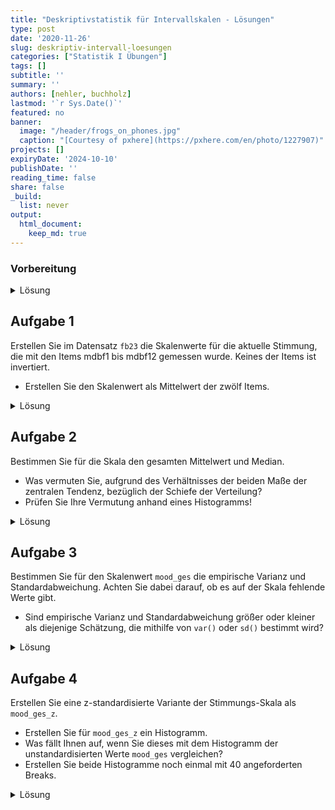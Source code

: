 ```yaml
---
title: "Deskriptivstatistik für Intervallskalen - Lösungen" 
type: post
date: '2020-11-26' 
slug: deskriptiv-intervall-loesungen 
categories: ["Statistik I Übungen"] 
tags: [] 
subtitle: ''
summary: '' 
authors: [nehler, buchholz] 
lastmod: '`r Sys.Date()`'
featured: no
banner:
  image: "/header/frogs_on_phones.jpg"
  caption: "[Courtesy of pxhere](https://pxhere.com/en/photo/1227907)"
projects: []
expiryDate: '2024-10-10'
publishDate: ''
reading_time: false
share: false
_build:
  list: never
output:
  html_document:
    keep_md: true
---
```



### Vorbereitung

<details><summary>Lösung</summary>


Laden Sie zunächst den Datensatz `fb23` von der pandar-Website. Alternativ können Sie die fertige R-Daten-Datei [<i class="fas fa-download"></i> hier herunterladen](/daten/fb23.rda). Beachten Sie in jedem Fall, dass die [Ergänzungen im Datensatz](/lehre/statistik-i/deskriptiv-intervall/#prep) vorausgesetzt werden. Die Bedeutung der einzelnen Variablen und ihre Antwortkategorien können Sie dem Dokument [Variablenübersicht](/lehre/statistik-i/variablen.pdf) entnehmen.


```r
#### Was bisher geschah: ----

# Daten laden
load(url('https://pandar.netlify.app/daten/fb23.rda'))

# Nominalskalierte Variablen in Faktoren verwandeln
fb23$hand_factor <- factor(fb23$hand,
                             levels = 1:2,
                             labels = c("links", "rechts"))
fb23$fach <- factor(fb23$fach,
                    levels = 1:5,
                    labels = c('Allgemeine', 'Biologische', 'Entwicklung', 'Klinische', 'Diag./Meth.'))
fb23$ziel <- factor(fb23$ziel,
                        levels = 1:4,
                        labels = c("Wirtschaft", "Therapie", "Forschung", "Andere"))
fb23$wohnen <- factor(fb23$wohnen, 
                      levels = 1:4, 
                      labels = c("WG", "bei Eltern", "alleine", "sonstiges"))

```

</details>


## Aufgabe 1

Erstellen Sie im Datensatz `fb23` die Skalenwerte für die aktuelle Stimmung, die mit den Items mdbf1 bis mdbf12 gemessen wurde. Keines der Items ist invertiert.


* Erstellen Sie den Skalenwert als Mittelwert der zwölf Items.

<details><summary>Lösung</summary>

```r
# Skalenwert

mood <- fb23[, c("mdbf1_pre", "mdbf2_pre", "mdbf3_pre", "mdbf4_pre", "mdbf5_pre", "mdbf6_pre", "mdbf7_pre", "mdbf8_pre", "mdbf9_pre", "mdbf10_pre", "mdbf11_pre", "mdbf12_pre")]

fb23$mood_ges <- rowMeans(mood)
```

Oder in einem Schritt mit der Pipe:

```r
# Skalenwert

fb23$mood_ges <-  fb23[, c("mdbf1_pre", "mdbf2_pre", "mdbf3_pre", "mdbf4_pre", "mdbf5_pre", "mdbf6_pre", "mdbf7_pre", "mdbf8_pre", "mdbf9_pre", "mdbf10_pre", "mdbf11_pre", "mdbf12_pre")] |> rowMeans()
```

</details>


## Aufgabe 2

Bestimmen Sie für die Skala den gesamten Mittelwert und Median.

* Was vermuten Sie, aufgrund des Verhältnisses der beiden Maße der zentralen Tendenz, bezüglich der Schiefe der Verteilung?
* Prüfen Sie Ihre Vermutung anhand eines Histogramms!


<details><summary>Lösung</summary>

```r
# Median und Mittelwert
median(fb23$mood_ges, na.rm = TRUE)
mean(fb23$mood_ges, na.rm = TRUE)

```

Der Median und der Mittelwert sind nahezu identisch, was eine symmetrische Verteilung vermuten lässt.


**Prüfen der Vermutung anhand eines Histogramms!**

```r
hist(fb23$mood_ges, breaks = 30) # Histogramm
```

Unser Histogramm zeigt uns, dass die Verteilung tatsächlich einigermaßen symmetrisch verläuft. Um dies sehen zu können, ist es wichtig, dass wir der `hist`-Funktion das Argument `breaks` übergeben und hier einen entsprechenden Wert einsetzen, der die Anzahl an Kategorien vorgibt, die wir gerne geplottet bekommen wollen. Übergeben wir das Argument nicht, bestimmt R die Anzahl selbst und in unserem Fall wird die Darstellung dann zu ungenau, um die Symmetrie der Verteilung zu sehen. 

</details>


## Aufgabe 3

Bestimmen Sie für den Skalenwert `mood_ges` die empirische Varianz und Standardabweichung. Achten Sie dabei darauf, ob es auf der Skala fehlende Werte gibt.

* Sind empirische Varianz und Standardabweichung größer oder kleiner als diejenige Schätzung, die mithilfe von `var()` oder `sd()` bestimmt wird?

<details><summary>Lösung</summary>

**Erinnerung:**

* Empirische Varianz: $s^2_{X} = \frac{\sum_{m=1}^n (x_m - \bar{x})^2}{n}$  
* Schätzer der Populationsvarianz: $\hat{\sigma}^2_{X} = \frac{\sum_{m=1}^n (x_m - \bar{x})^2}{n - 1}$  

Zur Berechnung der Varianz gemäß Formel benötigen wir $n$. Wir könnten mit `nrow(fb23)` die Länge des Datensatzes für `n` heranziehen. Dies ist jedoch nur dann sinnvoll, wenn auf der Variable `mood_ges` keine fehlenden Werte vorhanden sind!

```r
is.na(fb23$mood_ges) |> sum()
```

Hier gibt es tatsächlich einen fehlenden Wert. Im Tutorial haben wir aber bereits gelernt, dass man mit `length(na.omit(fb23$mood_ges))` die Anzahl an Personen bestimmen kann, die auf der Skala einen Wert haben.

```r
# empirische Varianz
# per Hand
sum((fb23$mood_ges - mean(fb23$mood_ges, na.rm = T))^2, na.rm = T) / (length(na.omit(fb23$mood_ges)))

# durch Umrechnung 
var(fb23$mood_ges, na.rm = T) * (length(na.omit(fb23$mood_ges))-1) / length(na.omit(fb23$mood_ges))

# Populationsschätzer
var(fb23$mood_ges, na.rm = T)
```

Die empirische Varianz ist kleiner als der Populationsschätzer.

Nun fehlt noch die Betrachtung der Standardabweichung. Als einfachste Möglichkeit für die Berechnung der empirischen Standardabweichung haben wir gelernt, dass man die Wurzel aus der empirischen Varianz ziehen kann.

```r
# empirische Standardabweichung
(sum((fb23$mood_ges - mean(fb23$mood_ges, na.rm = T))^2, na.rm = T) / length(na.omit(fb23$mood_ges))) |> sqrt()

# Populationsschätzer
sd(fb23$mood_ges, na.rm = T)
```

Auch hier ist der empirische Wert kleiner als der Schätzer.

</details>


## Aufgabe 4

Erstellen Sie eine z-standardisierte Variante der Stimmungs-Skala als `mood_ges_z`.

* Erstellen Sie für `mood_ges_z` ein Histogramm.
* Was fällt Ihnen auf, wenn Sie dieses mit dem Histogramm der unstandardisierten Werte `mood_ges` vergleichen?
* Erstellen Sie beide Histogramme noch einmal mit 40 angeforderten Breaks.


<details><summary>Lösung</summary>

Um die Vergleichbarkeit zu erhöhen, wird im folgenden Code ein kleiner Trick angewendet. Die beiden Histogramme sollten am besten gleichzeitig unter **Plots** angezeigt werden. Durch die verwendete Funktion `par()` kann man verschiedene Plots gemeinsam in einem Fenster zeichnen. Das Argument bestimmt dabei, dass es eine Zeile und zwei Spalten für die Plots gibt.

```r
par(mfrow=c(1,2))

# z-Standardisierung
fb23$mood_ges_z <- scale(fb23$mood_ges)

# Histogramme
hist(fb23$mood_ges_z)
hist(fb23$mood_ges)
```

Beim Vergleich der beiden Histogrammen fällt auf, dass sich - aufgrund der R-Voreinstellungen - das Erscheinungsbild fälschlicherweise unterscheidet (vor allem, wenn wir die y-Achse betrachten!) - eigentlich sollte sich durch die z-Transformation nur Skalierung der x-Achsen-Variable verändern. Tatsächlich aber bestimmt R hier eine unterschiedliche Anzahl von Kategorien. Wir erhalten eine konstantere Darstellung durch das `breaks`-Argument:

```r
# Histogramme mit jeweils 40 Breaks
par(mfrow=c(1,2))
hist(fb23$mood_ges_z, breaks = 40)
hist(fb23$mood_ges, breaks = 40)
```

Die Verteilungen sehen nun tatächlich gleich aus. Da die Breaks ein weicher Befehl sind, kann es hier jedoch trotzdem vorkommen, dass keine komplette Gleichheit gegeben werden kann.

</details>
